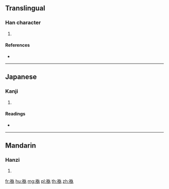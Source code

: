 {{character info/new}}
==Translingual==

===Han character===
{{Han char|rn=145|rad=衣|as=11|sn=17|four=|canj=LGGI}}

# {{defn|Han|sort=衣11}}

====References====
* {{Han ref|kx=1123.090|dkj=34534|dj=1590.340|hdz=53111.020|uh=8939|ud=35129}}

----

==Japanese==

===Kanji===
{{ja-kanji|grade=|rs=衣11}}

# {{defn|lang=ja|sort=衣11}}

====Readings====
* {{ja-readings|on=[[げい]] (gei), [[ない]] (nai), [[なち]] (nachi), [[ね]] (ne)|kun=[[ぬのこ]] (nunoko)|nanori=}}

----

==Mandarin==

===Hanzi===
{{cmn-hanzi|pin=[[yì]] ([[yi4]])|wg=i<sup>4</sup>}}

# {{defn|lang=cmn|sort=衣11}}

[[fr:褹]]
[[hu:褹]]
[[mg:褹]]
[[pl:褹]]
[[th:褹]]
[[zh:褹]]